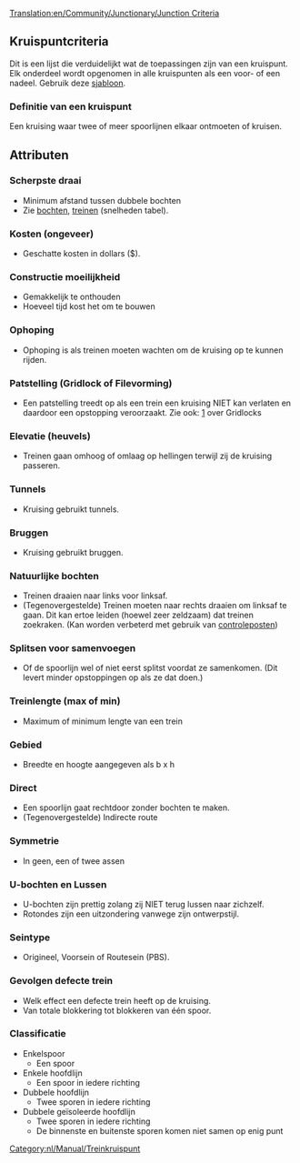 [[Translation:en/Community/Junctionary/Junction Criteria]]
{{nl/Community/Junctionary/Kruispuntenmenu}}
==Kruispuntcriteria==
Dit is een lijst die verduidelijkt wat de toepassingen zijn van een kruispunt. 
Elk onderdeel wordt opgenomen in alle kruispunten als een voor- of een nadeel.
Gebruik deze [[Template:nl/Community/Junctionary/Kruispuntcriteria|sjabloon]].

===Definitie van een kruispunt===
Een kruising waar twee of meer spoorlijnen elkaar ontmoeten of kruisen.

==Attributen==

===Scherpste draai===
* Minimum afstand tussen dubbele bochten
* Zie [[nl/Community/Bochten|bochten]], [[nl/Manual/Game Mechanics/Main Page#treinen|treinen]] (snelheden tabel).

===Kosten (ongeveer)===
* Geschatte kosten in dollars ($).

===Constructie moeilijkheid===
* Gemakkelijk te onthouden
* Hoeveel tijd kost het om te bouwen



===Ophoping===
* Ophoping is als treinen moeten wachten om de kruising op te kunnen rijden.

===Patstelling (Gridlock of Filevorming)===
* Een patstelling treedt op als een trein een kruising NIET kan verlaten en daardoor een opstopping veroorzaakt. Zie ook: [http://en.wikipedia.org/wiki/Gridlock|//en.wikipedia.org/wiki/Gridlock] over Gridlocks

===Elevatie (heuvels)===
* Treinen gaan omhoog of omlaag op hellingen terwijl zij de kruising passeren.

===Tunnels=== 
* Kruising gebruikt tunnels.

===Bruggen===
* Kruising gebruikt bruggen.

===Natuurlijke bochten=== 
* Treinen draaien naar links voor linksaf.
* (Tegenovergestelde) Treinen moeten naar rechts draaien om linksaf te gaan. Dit kan ertoe leiden (hoewel zeer zeldzaam) dat treinen zoekraken. (Kan worden verbeterd met gebruik van [[nl/Manual/Controleposten|controleposten]])

===Splitsen voor samenvoegen===
* Of de spoorlijn wel of niet eerst splitst voordat ze samenkomen. (Dit levert minder opstoppingen op als ze dat doen.)

===Treinlengte (max of min)===
* Maximum of minimum lengte van een trein

===Gebied===
* Breedte en hoogte aangegeven als b x h

===Direct===
* Een spoorlijn gaat rechtdoor zonder bochten te maken.
* (Tegenovergestelde) Indirecte route

===Symmetrie===
* In geen, een of twee assen

===U-bochten en Lussen===
* U-bochten zijn prettig zolang zij NIET terug lussen naar zichzelf.
* Rotondes zijn een uitzondering vanwege zijn ontwerpstijl.

===Seintype===
* Origineel, Voorsein of Routesein (PBS).

===Gevolgen defecte trein===
* Welk effect een defecte trein heeft op de kruising.
* Van totale blokkering tot blokkeren van één spoor.

===Classificatie===
* Enkelspoor
** Een spoor 
* Enkele hoofdlijn
** Een spoor in iedere richting
* Dubbele hoofdlijn
** Twee sporen in iedere richting
* Dubbele geïsoleerde hoofdlijn
** Twee sporen in iedere richting
** De binnenste en buitenste sporen komen niet samen op enig punt


[[Category:nl/Manual/Treinkruispunt]]